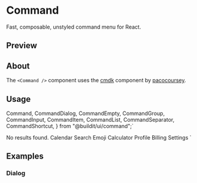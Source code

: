 

<Meta of={CommandStories} />

<PrimitiveDocsButton docsUrl='https://cmdk.paco.me/' />

# Command

Fast, composable, unstyled command menu for React.

## Preview

<Canvas of={CommandStories.Default} />

## About

The `<Command />` component uses the [cmdk](https://cmdk.paco.me/) component by [pacocoursey](https://twitter.com/pacocoursey).

## Usage

  Command,
  CommandDialog,
  CommandEmpty,
  CommandGroup,
  CommandInput,
  CommandItem,
  CommandList,
  CommandSeparator,
  CommandShortcut,
} from "@buildit/ui/command";`

  <CommandInput placeholder="Type a command or search..." />
  <CommandList>
    <CommandEmpty>No results found.</CommandEmpty>
    <CommandGroup heading="Suggestions">
      <CommandItem>Calendar</CommandItem>
      <CommandItem>Search Emoji</CommandItem>
      <CommandItem>Calculator</CommandItem>
    </CommandGroup>
    <CommandSeparator />
    <CommandGroup heading="Settings">
      <CommandItem>Profile</CommandItem>
      <CommandItem>Billing</CommandItem>
      <CommandItem>Settings</CommandItem>
    </CommandGroup>
  </CommandList>
</Command>`

<Source code={importCode} language='ts' dark />
<Source code={usageCode} language='tsx' dark />

## Examples

### Dialog

<Canvas of={CommandStories.Dialog} />
